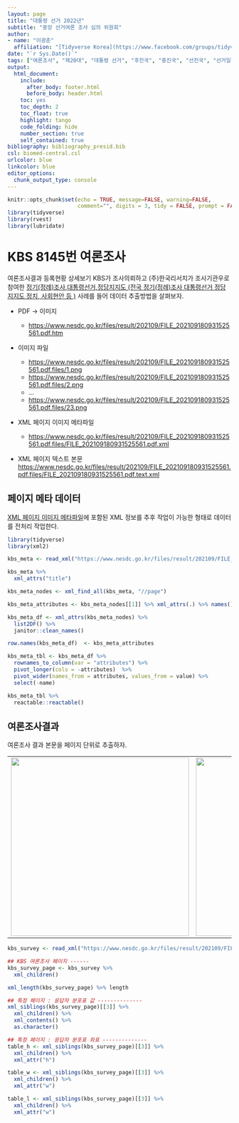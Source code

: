 ```yaml
---
layout: page
title: "대통령 선거 2022년"
subtitle: "중앙 선거여론 조사 심의 위원회"
author:
- name: "이광춘"
  affiliation: "[Tidyverse Korea](https://www.facebook.com/groups/tidyverse/)"
date: "`r Sys.Date()`"
tags: ["여론조사", "제20대", "대통령 선거", "후진국", "중진국", "선진국", "선거일정", "경선", "선거통계", "중앙선거여론조사"]
output:
  html_document: 
    include:
      after_body: footer.html
      before_body: header.html
    toc: yes
    toc_depth: 2
    toc_float: true
    highlight: tango
    code_folding: hide
    number_section: true
    self_contained: true
bibliography: bibliography_presid.bib
csl: biomed-central.csl
urlcolor: blue
linkcolor: blue
editor_options: 
  chunk_output_type: console
---
```


```r
knitr::opts_chunk$set(echo = TRUE, message=FALSE, warning=FALSE,
                      comment="", digits = 3, tidy = FALSE, prompt = FALSE, fig.align = 'center')
library(tidyverse)
library(rvest)
library(lubridate)
```

# KBS 8145번 여론조사 {#kbs-survey-8145}

여론조사결과 등록현황 상세보기 KBS가 조사의뢰하고 (주)한국리서치가 조사기관우로 참여한 [정기(정례)조사,대통령선거,정당지지도 (전국 정기(정례)조사 대통령선거 정당지지도 정치, 사회현안 등 )](https://www.nesdc.go.kr/portal/bbs/B0000005/view.do?nttId=9005) 사례를 들어 데이터 추출방법을 살펴보자.

-   PDF → 이미지

    -   <https://www.nesdc.go.kr/files/result/202109/FILE_202109180931525561.pdf.htm>

-   이미지 파일

    -   <https://www.nesdc.go.kr/files/result/202109/FILE_202109180931525561.pdf.files/1.png>
    -   <https://www.nesdc.go.kr/files/result/202109/FILE_202109180931525561.pdf.files/2.png>
    -   ...
    -   <https://www.nesdc.go.kr/files/result/202109/FILE_202109180931525561.pdf.files/23.png>

-   XML 페이지 이미지 메타파일

    -   <https://www.nesdc.go.kr/files/result/202109/FILE_202109180931525561.pdf.files/FILE_202109180931525561.pdf.xml>

-   XML 페이지 텍스트 본문 <https://www.nesdc.go.kr/files/result/202109/FILE_202109180931525561.pdf.files/FILE_202109180931525561.pdf.text.xml>

## 페이지 메타 데이터 {#kbs-survey-8145-meta}

[XML 페이지 이미지 메타파일](https://www.nesdc.go.kr/files/result/202109/FILE_202109180931525561.pdf.files/FILE_202109180931525561.pdf.xml)에 포함된 XML 정보를 추후 작업이 가능한 형태로 데이터를 전처리 작업한다.

```r
library(tidyverse)
library(xml2)

kbs_meta <- read_xml("https://www.nesdc.go.kr/files/result/202109/FILE_202109180931525561.pdf.files/FILE_202109180931525561.pdf.xml")

kbs_meta %>% 
  xml_attrs("title")

kbs_meta_nodes <- xml_find_all(kbs_meta, "//page")

kbs_meta_attributes <- kbs_meta_nodes[[1]] %>% xml_attrs(.) %>% names()

kbs_meta_df <- xml_attrs(kbs_meta_nodes) %>% 
  list2DF() %>% 
  janitor::clean_names() 

row.names(kbs_meta_df)  <- kbs_meta_attributes

kbs_meta_tbl <- kbs_meta_df %>% 
  rownames_to_column(var = "attributes") %>% 
  pivot_longer(cols = -attributes)  %>% 
  pivot_wider(names_from = attributes, values_from = value) %>% 
  select(-name)

kbs_meta_tbl %>% 
  reactable::reactable()
```

## 여론조사결과 {#kbs-survey-8145-main}

여론조사 결과 본문을 페이지 단위로 추출하자.

+-------------------------------------+--------------------------------------------+
| ![](fig/kbs_table.png){width="400"} | ![](fig/kbs_xml.png){width="400"}          |
+-------------------------------------+--------------------------------------------+

```r

kbs_survey <- read_xml("https://www.nesdc.go.kr/files/result/202109/FILE_202109180931525561.pdf.files/FILE_202109180931525561.pdf.text.xml")

## KBS 여론조사 페이지 ------
kbs_survey_page <- kbs_survey %>% 
  xml_children()

xml_length(kbs_survey_page) %>% length

## 특정 페이지 : 응답자 분포표 값 --------------
xml_siblings(kbs_survey_page)[[3]] %>% 
  xml_children() %>% 
  xml_contents() %>% 
  as.character()

## 특정 페이지 : 응답자 분포표 좌표 --------------
table_h <- xml_siblings(kbs_survey_page)[[3]] %>% 
  xml_children() %>% 
  xml_attr("h")

table_w <- xml_siblings(kbs_survey_page)[[3]] %>% 
  xml_children() %>% 
  xml_attr("w")

table_l <- xml_siblings(kbs_survey_page)[[3]] %>% 
  xml_children() %>% 
  xml_attr("w")


```
